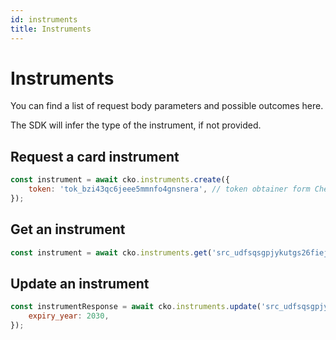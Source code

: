 ```yaml
---
id: instruments
title: Instruments
---
```



# Instruments 

You can find a list of request body parameters and possible outcomes <Link to="https://api-reference.checkout.com/#tag/Instruments">here</Link>.

The SDK will infer the type of the instrument, if not provided.

## Request a card instrument

```js
const instrument = await cko.instruments.create({
    token: 'tok_bzi43qc6jeee5mmnfo4gnsnera', // token obtainer form Checkout.Frames of the mobile SDKs
});
```

## Get an instrument

```js
const instrument = await cko.instruments.get('src_udfsqsgpjykutgs26fiejgizau');
```

## Update an instrument

```js
const instrumentResponse = await cko.instruments.update('src_udfsqsgpjykutgs26fiejgizau', {
    expiry_year: 2030,
});
```

